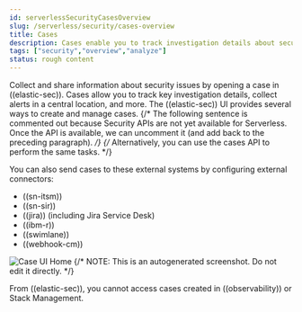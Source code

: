 ```yaml
---
id: serverlessSecurityCasesOverview
slug: /serverless/security/cases-overview
title: Cases
description: Cases enable you to track investigation details about security issues.
tags: ["security","overview","analyze"]
status: rough content
---
```



<RoughContent />

<div id="cases-overview"></div>

Collect and share information about security issues by opening a case in ((elastic-sec)). Cases allow you to track key investigation details, collect alerts in a central location, and more. The ((elastic-sec)) UI provides several ways to create and manage cases. 
{/* The following sentence is commented out because Security APIs are not yet available for Serverless. 
Once the API is available, we can uncomment it (and add back to the preceding paragraph). */}
{/* Alternatively, you can use the <DocLink id="serverlessSecurityCasesApiOverview">cases API</DocLink> to perform the same tasks. */}

You can also send cases to these external systems by <DocLink id="serverlessSecurityCasesUiIntegrations">configuring external connectors</DocLink>:

* ((sn-itsm))
* ((sn-sir))
* ((jira)) (including Jira Service Desk)
* ((ibm-r))
* ((swimlane))
* ((webhook-cm))

![Case UI Home](../images/cases-overview/-cases-cases-home-page.png)
{/* NOTE: This is an autogenerated screenshot. Do not edit it directly. */}

<DocCallOut title="Note">
From ((elastic-sec)), you cannot access cases created in ((observability)) or Stack Management.
</DocCallOut>

